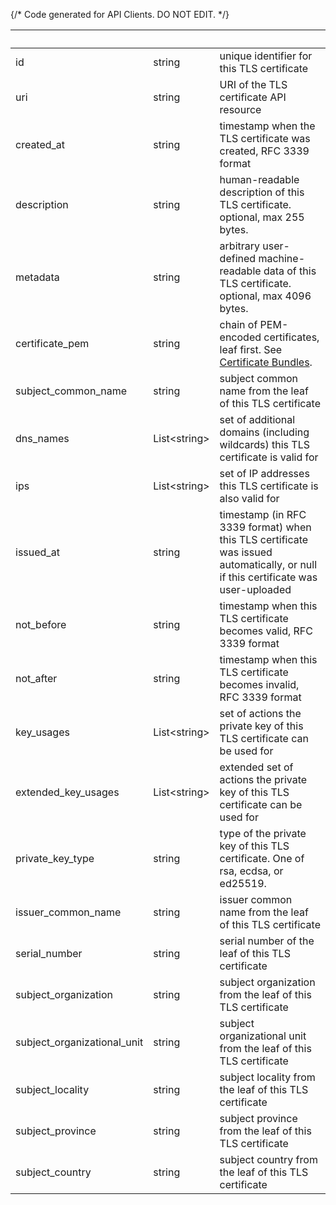 {/* Code generated for API Clients. DO NOT EDIT. */}

| &nbsp;                      | &nbsp;             | &nbsp;                                                                                                                                    |
| --------------------------- | ------------------ | ----------------------------------------------------------------------------------------------------------------------------------------- |
| id                          | string             | unique identifier for this TLS certificate                                                                                                |
| uri                         | string             | URI of the TLS certificate API resource                                                                                                   |
| created_at                  | string             | timestamp when the TLS certificate was created, RFC 3339 format                                                                           |
| description                 | string             | human-readable description of this TLS certificate. optional, max 255 bytes.                                                              |
| metadata                    | string             | arbitrary user-defined machine-readable data of this TLS certificate. optional, max 4096 bytes.                                           |
| certificate_pem             | string             | chain of PEM-encoded certificates, leaf first. See [Certificate Bundles](/universal-gateway/http#certificate-chains). |
| subject_common_name         | string             | subject common name from the leaf of this TLS certificate                                                                                 |
| dns_names                   | List&lt;string&gt; | set of additional domains (including wildcards) this TLS certificate is valid for                                                         |
| ips                         | List&lt;string&gt; | set of IP addresses this TLS certificate is also valid for                                                                                |
| issued_at                   | string             | timestamp (in RFC 3339 format) when this TLS certificate was issued automatically, or null if this certificate was user-uploaded          |
| not_before                  | string             | timestamp when this TLS certificate becomes valid, RFC 3339 format                                                                        |
| not_after                   | string             | timestamp when this TLS certificate becomes invalid, RFC 3339 format                                                                      |
| key_usages                  | List&lt;string&gt; | set of actions the private key of this TLS certificate can be used for                                                                    |
| extended_key_usages         | List&lt;string&gt; | extended set of actions the private key of this TLS certificate can be used for                                                           |
| private_key_type            | string             | type of the private key of this TLS certificate. One of rsa, ecdsa, or ed25519.                                                           |
| issuer_common_name          | string             | issuer common name from the leaf of this TLS certificate                                                                                  |
| serial_number               | string             | serial number of the leaf of this TLS certificate                                                                                         |
| subject_organization        | string             | subject organization from the leaf of this TLS certificate                                                                                |
| subject_organizational_unit | string             | subject organizational unit from the leaf of this TLS certificate                                                                         |
| subject_locality            | string             | subject locality from the leaf of this TLS certificate                                                                                    |
| subject_province            | string             | subject province from the leaf of this TLS certificate                                                                                    |
| subject_country             | string             | subject country from the leaf of this TLS certificate                                                                                     |
